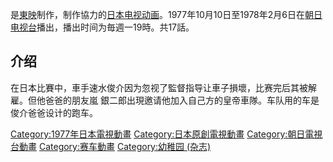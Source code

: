 {{Expand Japanese}}

{{日本作品|激走！鲁滨皇帝|激走!ルーベンカイザー}}是[[東映|東映]]制作，{{link-ja|Wako Pro|ワコープロ|和光Production}}制作協力的[[日本电视动画|日本电视动画]]。1977年10月10日至1978年2月6日在[[朝日电视台|朝日电视台]]播出，播出时间为毎週一19時。共17話。

==介绍==
在日本比賽中，車手速水俊介因为忽视了監督指导让車子損壞，比赛完后其被解雇。但他爸爸的朋友嵐 銀二郎出現邀请他加入自己方的皇帝車隊。车队用的车是俊介爸爸设计的跑车。
{{anime-stub}}
{{DEFAULTSORT:けきそうるうへんかいさあ}}

[[Category:1977年日本電視動畫|Category:1977年日本電視動畫]]
[[Category:日本原創電視動畫|Category:日本原創電視動畫]]
[[Category:朝日電視台動畫|Category:朝日電視台動畫]]
[[Category:赛车動畫|Category:赛车動畫]]
[[Category:幼稚园_(杂志)|Category:幼稚园 (杂志)]]